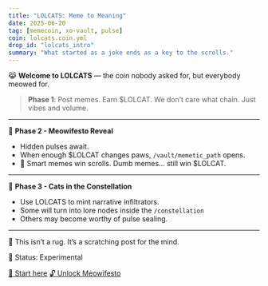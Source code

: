 ```yaml
---
title: "LOLCATS: Meme to Meaning"
date: 2025-06-20
tag: [memecoin, xo-vault, pulse]
coin: lolcats.coin.yml
drop_id: "lolcats_intro"
summary: "What started as a joke ends as a key to the scrolls."
---
```


😹 **Welcome to LOLCATS** — the coin nobody asked for, but everybody meowed for.

> **Phase 1**: Post memes. Earn $LOLCAT. We don’t care what chain. Just vibes and volume.

---

📜 **Phase 2 - Meowifesto Reveal**
- Hidden pulses await.
- When enough $LOLCAT changes paws, `/vault/memetic_path` opens.
- 🧠 Smart memes win scrolls. Dumb memes… still win $LOLCAT.

---

🌌 **Phase 3 - Cats in the Constellation**
- Use LOLCATS to mint narrative infiltrators.
- Some will turn into lore nodes inside the `/constellation`
- Others may become worthy of pulse sealing.

---

🚀 This isn’t a rug. It’s a scratching post for the mind.

🧪 Status: Experimental

[🐾 Start here](/lolcats.mint)
[🔓 Unlock Meowifesto](/vault/memetic_path)
